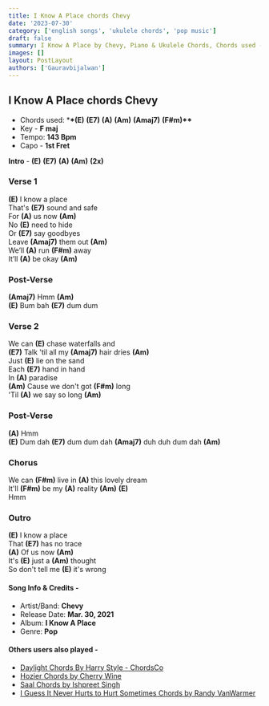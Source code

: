 ```yaml
---
title: I Know A Place chords ​Chevy
date: '2023-07-30'
category: ['english songs', 'ukulele chords', 'pop music']
draft: false
summary: I Know A Place by Chevy, Piano & Ukulele Chords, Chords used - (E) (E7) (A) (Am) (Amaj7) (F#m), Capo - 1st Fret, Key - F major.
images: []
layout: PostLayout
authors: ['Gauravbijalwan']
---
```


## I Know A Place chords ​Chevy

- Chords used: \***\*(E)** **(E7)** **(A)** **(Am)** **(Amaj7)** **(F#m)\*\***
- Key - **F maj**
- Tempo: **143 Bpm**
- Capo - **1st Fret**

**Intro** - **(E)** **(E7)** **(A)** **(Am)** **(2x)**

### Verse 1

**(E)** I know a place\
That's **(E7)** sound and safe\
For **(A)** us now **(Am)**\
No **(E)** need to hide\
Or **(E7)** say goodbyes\
Leave **(Amaj7)** them out **(Am)**\
We’ll **(A)** run **(F#m)** away\
It’ll **(A)** be okay **(Am)**

### Post-Verse

**(Amaj7)** Hmm **(Am)**\
**(E)** Bum bah **(E7)** dum dum

### Verse 2

We can **(E)** chase waterfalls and\
**(E7)** Talk 'til all my **(Amaj7)** hair dries **(Am)**\
Just **(E)** lie on the sand\
Each **(E7)** hand in hand\
In **(A)** paradise\
**(Am)** Cause we don't got **(F#m)** long\
'Til **(A)** we say so long **(Am)**

### Post-Verse

**(A)** Hmm\
**(E)** Dum dah **(E7)** dum dum dah **(Amaj7)** duh duh dum dah **(Am)**

### Chorus

We can **(F#m)** live in **(A)** this lovely dream\
It'll **(F#m)** be my **(A)** reality **(Am)** **(E)**\
Hmm

### Outro

**(E)** I know a place\
That **(E7)** has no trace\
**(A)** Of us now **(Am)**\
It's **(E)** just a **(Am)** thought\
So don't tell me **(E)** it's wrong

#### Song Info & Credits -

- Artist/Band: ​**Chevy**
- Release Date: **Mar. 30, 2021**
- Album: **I Know A Place**
- Genre: **Pop**

#### Others users also played -

- [Daylight Chords By Harry Style - ChordsCo](https://www.chordsco.com/chords/daylight-chords-by-harry-style)
- [Hozier Chords by Cherry Wine](https://www.chordsco.com/chords/hozier-chords-by-cherry-wine)
- [Saal Chords by Ishpreet Singh](https://www.chordsco.com/chords/saal-chords-by-ishpreet-singh)
- [I Guess It Never Hurts to Hurt Sometimes Chords by Randy VanWarmer](https://www.chordsco.com/chords/i-guess-it-never-hurts-to-hurt-sometimes-chords-by-randy-vanwarmer)
